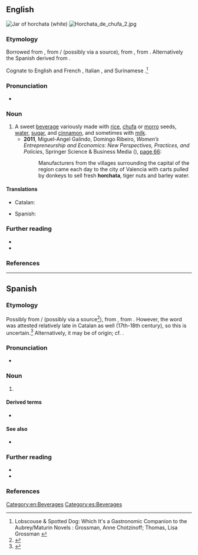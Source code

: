==English==
[[File:ManekiNeko horchata jar.jpg|thumb|Jar of '''horchata''' (white)]]
[[File:Horchata de chufa 2.jpg|thumb]]

===Etymology===
Borrowed from {{bor|en|es|horchata}}, from {{der|en|ca|-}}/{{der|en|ca-val|orxata}} (possibly via a {{der|en|mxi|-}} source), from {{der|en|VL.|*hordeata||(drink, food) made of barley}}, from {{m|la|hordeum||barley}}. Alternatively the Spanish derived from {{der|en|it|orzata}}.

Cognate to English and French {{m|en|orgeat||almond syrup}}, Italian {{m|it|orzata}}, and Surinamese {{cog|nl|orgeade}}.<ref>Lobscouse & Spotted Dog: Which It's a Gastronomic Companion to the Aubrey/Maturin Novels : Grossman, Anne Chotzinoff; Thomas, Lisa Grossman {{ISBN|0393045595}}</ref>

===Pronunciation===
* {{IPA|en|/ɔːrˈtʃɑːtə/}}

===Noun===
{{en-noun|~}}

# A sweet [[beverage]] variously made with [[rice]], [[chufa]] or [[morro]] seeds, [[water]], [[sugar]], and [[cinnamon]], and sometimes with [[milk]].
#* '''2011''', Miguel-Angel Galindo, Domingo Ribeiro, ''Women’s Entrepreneurship and Economics: New Perspectives, Practices, and Policies'', Springer Science & Business Media ({{ISBN|9781461412939}}), [https://books.google.com/books?id=UFbpvR0ZSpQC&lpg=PA66&dq=%22horchata%22%20tiger&pg=PA66#v=onepage&q=%22horchata%22%20tiger&f=false page 66]:
#*: Manufacturers from the villages surrounding the capital of the region came each day to the city of Valencia with carts pulled by donkeys to sell fresh '''horchata''', tiger nuts and barley water.

====Translations====
{{trans-top|sweet beverage}}
* Catalan: {{t+|ca|orxata|f}}
{{trans-mid}}
* Spanish: {{t|es|horchata|f}}
{{trans-bottom}}

===Further reading===
* {{pedia}}
* {{R:Lexico}}

===References===
<references/>

[[Category:en:Beverages]]

----

==Spanish==

===Etymology===
Possibly from {{der|es|ca|-}}/{{bor|es|ca-val|orxata}} (possibly via a {{der|es|mxi|-}} source<ref>{{R:DRAE}}</ref>), from {{der|es|VL.|*hordeata}}, from {{der|es|la|hordeum||barley}}. However, the word was attested relatively late in Catalan as well (17th-18th century), so this is uncertain.<ref>{{cite-book|title=Breve diccionario etimológico de la lengua castellana|author=Joan Corominas|year=1987|url=https://www.scribd.com/document/220768067/Corominas-Diccionario-Etimologico}}</ref> Alternatively, it may be of {{der|es|it|-}} origin; cf. {{m|it|orzata|t=barley water}}.

===Pronunciation===
* {{es-IPA}}

===Noun===
{{es-noun|f}}

# {{l|en|horchata}} {{gloss|sweet beverage}}

====Derived terms====
* {{l|es|horchatería}}

====See also====
* {{l|es|agua fresca}}

===Further reading===
* {{R:DRAE 2001}}
* {{pedia|lang=es}}

===References===
<references/>

[[Category:es:Beverages]]
